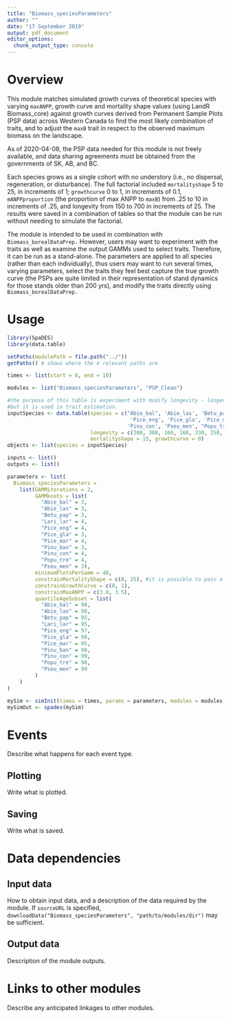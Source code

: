 ```yaml
---
title: "Biomass_speciesParameters"
author: ""
date: "17 September 2019"
output: pdf_document
editor_options: 
  chunk_output_type: console
---
```


# Overview

This module matches simulated growth curves of theoretical species with varying `maxANPP`, growth curve and mortality shape values (using LandR Biomass_core) against growth curves derived from Permanent Sample Plots (PSP data) across Western Canada to find the most likely combination of traits, and to adjust the `maxB` trait in respect to the observed maximum biomass on the landscape.

As of 2020-04-08, the PSP data needed for this module is not freely available, and data sharing agreements must be obtained from the governments of SK, AB, and BC. 

Each species grows as a single cohort with no understory (i.e., no dispersal, regeneration, or disturbance).
The full factorial included `mortalityshape` 5 to 25, in increments of 1; `growthcurve` 0 to 1, in increments of 0.1, 
`mANPPproportion` (the proportion of max ANPP to `maxB`) from .25 to 10 in increments of .25, and longevity from 150 to 700 in increments of 25. 
The results were saved in a combination of tables so that the module can be run without needing to simulate the factorial.

The module is intended to be used in combination with `Biomass_borealDataPrep.` 
However, users may want to experiment with the traits as well as examine the output GAMMs used to select traits. 
Therefore, it can be run as a stand-alone. The parameters are applied to all species (rather than each individually),
thus users may want to run several times, varying parameters, select the traits they feel best capture the true growth curve
(the PSPs are quite limited in their representation of stand dynamics for those stands older than 200 yrs), and modify the traits
directly using `Biomass_borealDataPrep.` 

# Usage

```r
library(SpaDES)
library(data.table)

setPaths(modulePath = file.path("../"))
getPaths() # shows where the 4 relevant paths are

times <- list(start = 0, end = 10)

modules <- list("Biomass_speciesParameters", "PSP_Clean")

#the purpose of this table is experiment with modify longevity - longevity is not estimated by the module
#but it is used in trait estimation. 
inputSpecies <- data.table(species = c("Abie_bal", 'Abie_las', 'Betu_pap', 'Lari_lar',
                                        'Pice_eng', 'Pice_gla', 'Pice_mar', 'Pinu_ban',
                                       'Pinu_con', 'Pseu_men', "Popu_tre"),
                           longevity = c(300, 300, 160, 160, 330, 250, 200, 150, 250, 300, 200),
                           mortalityshape = 15, growthcurve = 0)
objects <- list(species = inputSpecies)

inputs <- list()
outputs <- list()

parameters <- list(
  Biomass_speciesParameters = 
    list(GAMMiterations = 2, 
         GAMMknots = list(
           "Abie_bal" = 3,
           "Abie_las" = 3,
           "Betu_pap" = 3,
           "Lari_lar" = 4,
           "Pice_eng" = 4,
           "Pice_gla" = 3,
           "Pice_mar" = 4,
           "Pinu_ban" = 3,
           "Pinu_con" = 4, 
           "Popu_tre" = 4,
           "Pseu_men" = 3),
         minimumPlotsPerGamm = 40,
         constrainMortalityShape = c(8, 25), #it is possible to pass a named list here too
         constrainGrowthCurve = c(0, 1),
         constrainMaxANPP = c(3.0, 3.5),
         quantileAgeSubset = list(
           "Abie_bal" = 98, 
           "Abie_las" = 98, 
           "Betu_pap" = 95,
           "Lari_lar" = 95, 
           "Pice_eng" = 97,
           "Pice_gla" = 98,
           "Pice_mar" = 95, 
           "Pinu_ban" = 98, 
           "Pinu_con" = 99, 
           "Popu_tre" = 98, 
           "Pseu_men" = 99 
         )
    )
)

mySim <- simInit(times = times, params = parameters, modules = modules, objects = objects)
mySimOut <- spades(mySim)
```



# Events

Describe what happens for each event type.

## Plotting

Write what is plotted.

## Saving

Write what is saved.

# Data dependencies

<!-- TODO: update Rmd to use metadata for params/inputs/outputs & symlink Rmd as README -->

## Input data

How to obtain input data, and a description of the data required by the module.
If `sourceURL` is specified, `downloadData("Biomass_speciesParameters", "path/to/modules/dir")` may be sufficient.

## Output data

Description of the module outputs.

# Links to other modules

Describe any anticipated linkages to other modules.
